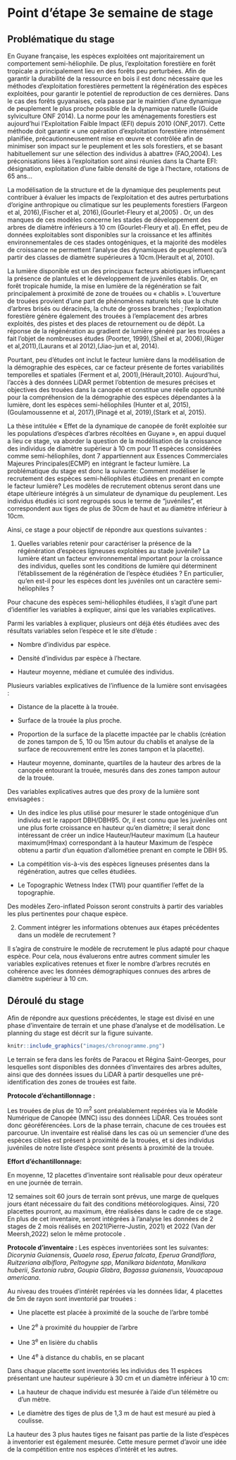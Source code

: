# Point d'étape 3e semaine de stage

## Problématique du stage

En Guyane française, les espèces exploitées ont majoritairement un comportement semi-héliophile. De plus, l'exploitation forestière en forêt tropicale a principalement lieu en des forêts peu perturbées. Afin de garantir la durabilité de la ressource en bois il est donc nécessaire que les méthodes d'exploitation forestières permettent la régénération des espèces exploitées, pour garantir le potentiel de reproduction de ces dernières. Dans le cas des forêts guyanaises, cela passe par le maintien d'une dynamique de peuplement le plus proche possible de la dynamique naturelle (Guide sylviculture ONF 2014). La norme pour les aménagements forestiers est aujourd'hui l'Exploitation Faible Impact (EFI) depuis 2010 (ONF,2017). Cette méthode doit garantir « une opération d'exploitation forestière intensément planifiée, précautionneusement mise en œuvre et contrôlée afin de minimiser son impact sur le peuplement et les sols forestiers, et se basant habituellement sur une sélection des individus à abattre» (FAO,2004). Les préconisations liées à l'exploitation sont ainsi réunies dans la Charte EFI: désignation, exploitation d'une faible densité de tige à l'hectare, rotations de 65 ans...

La modélisation de la structure et de la dynamique des peuplements peut contribuer à évaluer les impacts de l'exploitation et des autres perturbations d'origine anthropique ou climatique sur les peuplements forestiers (Fargeon et al, 2016),(Fischer et al, 2016),(Gourlet-Fleury et al,2005) . Or, un des manques de ces modèles concerne les stades de développement des arbres de diamètre inférieurs à 10 cm (Gourlet-Fleury et al). En effet, peu de données exploitables sont disponibles sur la croissance et les affinités environnementales de ces stades ontogéniques, et la majorité des modèles de croissance ne permettent l'analyse des dynamiques de peuplement qu'à partir des classes de diamètre supérieures à 10cm.(Herault et al, 2010).

La lumière disponible est un des principaux facteurs abiotiques influençant la présence de plantules et le développement de juvéniles établis. Or, en forêt tropicale humide, la mise en lumière de la régénération se fait principalement à proximité de zone de trouées ou « chablis ». L'ouverture de trouées provient d'une part de phénomènes naturels tels que la chute d'arbres brisés ou déracinés, la chute de grosses branches ; l'exploitation forestière génère également des trouées à l'emplacement des arbres exploités, des pistes et des places de retournement ou de dépôt. La réponse de la régénération au gradient de lumière généré par les trouées a fait l'objet de nombreuses études (Poorter, 1999),(Sheil et al, 2006),(Rüger et al,2011),(Laurans et al 2012),(Jiao-jun et al, 2014).

Pourtant, peu d'études ont inclut le facteur lumière dans la modélisation de la démographie des espèces, car ce facteur présente de fortes variabilités temporelles et spatiales (Ferment et al, 2001),(Hérault,2010). Aujourd'hui, l'accès à des données LiDAR permet l'obtention de mesures précises et objectives des trouées dans la canopée et constitue une réelle opportunité pour la compréhension de la démographie des espèces dépendantes à la lumière, dont les espèces semi-héliophiles (Hunter et al, 2015), (Goulamoussenne et al, 2017),(Pinagé et al, 2019),(Stark et al, 2015).

La thèse intitulée « Effet de la dynamique de canopée de forêt exploitée sur les populations d'espèces d'arbres récoltées en Guyane », en appui duquel a lieu ce stage, va aborder la question de la modélisation de la croissance des individus de diamètre supérieur à 10 cm pour 11 espèces considérées comme semi-héliophiles, dont 7 appartiennent aux Essences Commerciales Majeures Principales(ECMP) en intégrant le facteur lumière. 
La problématique du stage est donc la suivante: Comment modéliser le recrutement des espèces semi-héliophiles étudiées en prenant en compte le facteur lumière? 
Les modèles de recrutement obtenus seront dans une étape ultérieure intégrés à un simulateur de dynamique du peuplement. Les individus étudiés ici sont regroupés sous le terme de "juvéniles", et correspondent aux tiges de plus de 30cm de haut et au diamètre inférieur à 10cm.

Ainsi, ce stage a pour objectif de répondre aux questions suivantes :

1) Quelles variables retenir pour caractériser la présence de la régénération d'espèces ligneuses exploitées au stade juvénile?
La lumière étant un facteur environnemental important pour la croissance des individus, quelles sont les conditions de lumière qui déterminent l'établissement de la régénération de l'espèce étudiées ?
En particulier, qu'en est-il pour les espèces dont les juvéniles ont un caractère semi-héliophiles ?

Pour chacune des espèces semi-héliophiles étudiées, il s'agit d'une part d'identifier les variables à expliquer, ainsi que les variables explicatives.

Parmi les variables à expliquer, plusieurs ont déjà étés étudiées avec des résultats variables selon l'espèce et le site d'étude :

- Nombre d'individus par espèce.

- Densité d'individus par espèce à l'hectare.

- Hauteur moyenne, médiane et cumulée des individus.

Plusieurs variables explicatives de l'influence de la lumière sont envisagées :

- Distance de la placette à la trouée.

- Surface de la trouée la plus proche.

- Proportion de la surface de la placette impactée par le chablis (création de zones tampon de 5, 10 ou 15m autour du chablis et analyse de la surface de recouvrement entre les zones tampon et la placette).

- Hauteur moyenne, dominante, quartiles de la hauteur des arbres de la canopée entourant la trouée, mesurés dans des zones tampon autour de la trouée.

Des variables explicatives autres que des proxy de la lumière sont envisagées :

- Un des indice les plus utilisé pour mesurer le stade ontogénique d'un individu est le rapport DBH/DBH95. Or, il est connu que les juvéniles ont une plus forte croissance en hauteur qu'en diamètre; il serait donc intéressant de créer un indice Hauteur/Hauteur maximum (La hauteur maximum(Hmax) correspondant à la hauteur Maximum de l'espèce obtenu a partir d'un équation d'allométiee prenant en compte le DBH 95.

- La compétition vis-à-vis des espèces ligneuses présentes dans la régénération, autres que celles étudiées. 

- Le Topographic Wetness Index (TWI) pour quantifier l'effet de la topographie.

Des modèles Zero-inflated Poisson seront construits à partir des variables les plus pertinentes pour chaque espèce.

2) Comment intégrer les informations obtenues aux étapes précédentes dans un modèle de recrutement ?

Il s'agira de construire le modèle de recrutement le plus adapté pour chaque espèce. Pour cela, nous évaluerons entre autres comment simuler les variables explicatives retenues et fixer le nombre d'arbres recrutés en cohérence avec les données démographiques connues des arbres de diamètre supérieur à 10 cm.

## Déroulé du stage

Afin de répondre aux questions précédentes, le stage est divisé en une phase d'inventaire de terrain et une phase d'analyse et de modélisation. Le planning du stage est décrit sur la figure suivante.

```r
knitr::include_graphics("images/chronogramme.png")
```

Le terrain se fera dans les forêts de Paracou et Régina Saint-Georges, pour lesquelles sont disponibles des données d'inventaires des arbres adultes, ainsi que des données issues du LiDAR à partir desquelles une pré-identification des zones de trouées est faite.

**Protocole d'échantillonnage :**

Les trouées de plus de 10 m^2^ sont préalablement repérées via le Modèle Numérique de Canopée (MNC) issu des données LiDAR. Ces trouées sont donc géoréférencées. Lors de la phase terrain, chacune de ces trouées est parcourue. Un inventaire est réalisé dans les cas où un semencier d'une des espèces cibles est présent à proximité de la trouées, et si des individus juvéniles de notre liste d'espèce sont présents à proximité de la trouée.

**Effort d'échantillonnage:**

En moyenne, 12 placettes d'inventaire sont réalisable pour deux opérateur en une journée de terrain.

12 semaines soit 60 jours de terrain sont prévus, une marge de quelques jours étant nécessaire du fait des conditions météorologiques. Ainsi, 720 placettes pourront, au maximum, être réalisées dans le cadre de ce stage. En plus de cet inventaire, seront intégrées à l'analyse les données de 2 stages de 2 mois réalisés en 2021(Pierre-Justin, 2021) et 2022 (Van der Meersh,2022) selon le même protocole .

**Protocole d'inventaire :**
Les espèces inventoriées sont les suivantes: _Dicorynia Guianensis_, _Quaela rosa_, _Eperua falcata_, _Eperua Grandiflora_, _Ruitzeriana albiflora_, _Peltogyne spp_, _Manilkara bidentata_, _Manilkara huberii_, _Sextonia rubra_, _Goupia Glabra_, _Bagassa guianensis_, _Vouacapoua americana_.

Au niveau des trouées d'intérêt repérées via les données lidar, 4 placettes de 5m de rayon sont inventorié par trouées :

- Une placette est placée à proximité de la souche de l'arbre tombé

- Une 2^e^ à proximité du houppier de l'arbre

- Une 3^e^ en lisière du chablis

- Une 4^e^ à distance du chablis, en se placant 

Dans chaque placette sont inventoriés les individus des 11 espèces présentant une hauteur supérieure à 30 cm et un diamètre inférieur à 10 cm:

- La hauteur de chaque individu est mesurée à l'aide d'un télémètre ou d'un mètre.

- Le diamètre des tiges de plus de 1,3 m de haut est mesuré au pied à coulisse.

La hauteur des 3 plus hautes tiges ne faisant pas partie de la liste d'espèces à inventorier est également mesurée. Cette mesure permet d'avoir une idée de la compétition entre nos espèces d'intérêt et les autres.










